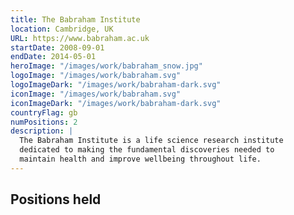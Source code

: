 ```yaml
---
title: The Babraham Institute
location: Cambridge, UK
URL: https://www.babraham.ac.uk
startDate: 2008-09-01
endDate: 2014-05-01
heroImage: "/images/work/babraham_snow.jpg"
logoImage: "/images/work/babraham.svg"
logoImageDark: "/images/work/babraham-dark.svg"
iconImage: "/images/work/babraham.svg"
iconImageDark: "/images/work/babraham-dark.svg"
countryFlag: gb
numPositions: 2
description: |
  The Babraham Institute is a life science research institute
  dedicated to making the fundamental discoveries needed to
  maintain health and improve wellbeing throughout life.
---
```



## Positions held

<div class="time-line-container clear-both mb-10 grid gap-4">
  <TimeLineElement
    title="Postdoctoral Researcher"
    subtitle="Oct 2012 - May 2014"
    desc="Bioinformatician working in Wolf Reik's research group, embedded within the Babraham Bioinformatics core bioinformatics group."
  />
  <TimeLineElement
    title="PhD Student"
    subtitle="Sept 2008 - Sept 2012"
    desc="PhD student supervised by Cameron Osborne, working in the Epigenetics department. I studied the three-dimensional organisation of chromatin within the mammalian cell nucleus."
  />
</div>
